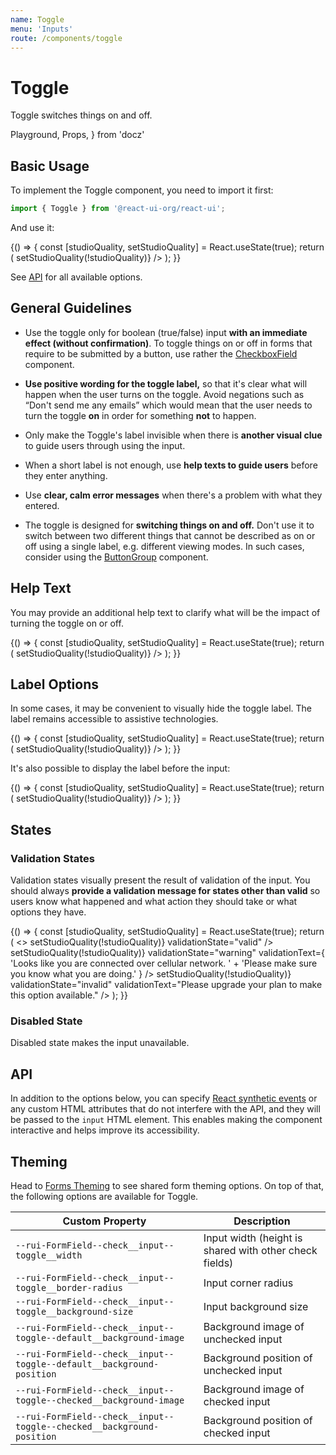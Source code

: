 ```yaml
---
name: Toggle
menu: 'Inputs'
route: /components/toggle
---
```


# Toggle

Toggle switches things on and off.

  Playground,
  Props,
} from 'docz'

## Basic Usage

To implement the Toggle component, you need to import it first:

```js
import { Toggle } from '@react-ui-org/react-ui';
```

And use it:

<Playground>
  {() => {
    const [studioQuality, setStudioQuality] = React.useState(true);
    return (
      <Toggle
        checked={studioQuality}
        label="Listen in studio quality"
        onChange={() => setStudioQuality(!studioQuality)}
      />
    );
  }}
</Playground>

See [API](#api) for all available options.

## General Guidelines

- Use the toggle only for boolean (true/false) input **with an immediate effect
  (without confirmation)**. To toggle things on or off in forms that require to
  be submitted by a button, use rather the
  [CheckboxField](/components/checkbox-field) component.

- **Use positive wording for the toggle label,** so that it's clear what will
  happen when the user turns on the toggle. Avoid negations such as “Don't send
  me any emails” which would mean that the user needs to turn the toggle **on**
  in order for something **not** to happen.

- Only make the Toggle's label invisible when there is **another visual clue**
  to guide users through using the input.

- When a short label is not enough, use **help texts to guide users** before
  they enter anything.

- Use **clear, calm error messages** when there's a problem with what they
  entered.

- The toggle is designed for **switching things on and off.** Don't use it to
  switch between two different things that cannot be described as on or off
  using a single label, e.g. different viewing modes. In such cases, consider
  using the [ButtonGroup](/components/button-group) component.

## Help Text

You may provide an additional help text to clarify what will be the impact of
turning the toggle on or off.

<Playground>
  {() => {
    const [studioQuality, setStudioQuality] = React.useState(true);
    return (
      <Toggle
        checked={studioQuality}
        helpText={
          'Unrivaled audio quality. Uses the MQA audio format. '
          + 'Transfers a lot of data.'
        }
        label="Listen in studio quality"
        onChange={() => setStudioQuality(!studioQuality)}
      />
    );
  }}
</Playground>

## Label Options

In some cases, it may be convenient to visually hide the toggle label. The label
remains accessible to assistive technologies.

<Playground>
  {() => {
    const [studioQuality, setStudioQuality] = React.useState(true);
    return (
      <Toggle
        checked={studioQuality}
        isLabelVisible={false}
        label="You cannot see this"
        onChange={() => setStudioQuality(!studioQuality)}
      />
    );
  }}
</Playground>

It's also possible to display the label before the input:

<Playground>
  {() => {
    const [studioQuality, setStudioQuality] = React.useState(true);
    return (
      <Toggle
        checked={studioQuality}
        label="Listen in studio quality"
        labelPosition="before"
        onChange={() => setStudioQuality(!studioQuality)}
      />
    );
  }}
</Playground>

## States

### Validation States

Validation states visually present the result of validation of the input. You
should always **provide a validation message for states other than valid** so
users know what happened and what action they should take or what options they
have.

<Playground>
  {() => {
    const [studioQuality, setStudioQuality] = React.useState(true);
    return (
      <>
        <Toggle
          checked={studioQuality}
          label="Listen in studio quality"
          onChange={() => setStudioQuality(!studioQuality)}
          validationState="valid"
        />
        <Toggle
          checked={studioQuality}
          label="Listen in studio quality"
          onChange={() => setStudioQuality(!studioQuality)}
          validationState="warning"
          validationText={
            'Looks like you are connected over cellular network. '
            + 'Please make sure you know what you are doing.'
          }
        />
        <Toggle
          checked={studioQuality}
          label="Listen in studio quality"
          onChange={() => setStudioQuality(!studioQuality)}
          validationState="invalid"
          validationText="Please upgrade your plan to make this option available."
        />
      </>
    );
  }}
</Playground>

### Disabled State

Disabled state makes the input unavailable.

<Playground>
  <Toggle label="Disabled toggle" disabled />
  <Toggle
    label="Disabled toggle, checked"
    disabled
    checked
  />
</Playground>

## API

In addition to the options below, you can specify [React synthetic events] or
any custom HTML attributes that do not interfere with the API, and they will be
passed to the `input` HTML element. This enables making the component
interactive and helps improve its accessibility.

<Props table of={Toggle} />

## Theming

Head to [Forms Theming](/customize/theming/forms) to see shared form theming
options. On top of that, the following options are available for Toggle.

| Custom Property                                                    | Description                                    |
|--------------------------------------------------------------------|------------------------------------------------|
| `--rui-FormField--check__input--toggle__width`             | Input width (height is shared with other check fields) |
| `--rui-FormField--check__input--toggle__border-radius`             | Input corner radius                            |
| `--rui-FormField--check__input--toggle__background-size`           | Input background size                          |
| `--rui-FormField--check__input--toggle--default__background-image` | Background image of unchecked input            |
| `--rui-FormField--check__input--toggle--default__background-position` | Background position of unchecked input      |
| `--rui-FormField--check__input--toggle--checked__background-image` | Background image of checked input              |
| `--rui-FormField--check__input--toggle--checked__background-position` | Background position of checked input        |

[React synthetic events]: https://reactjs.org/docs/events.html
